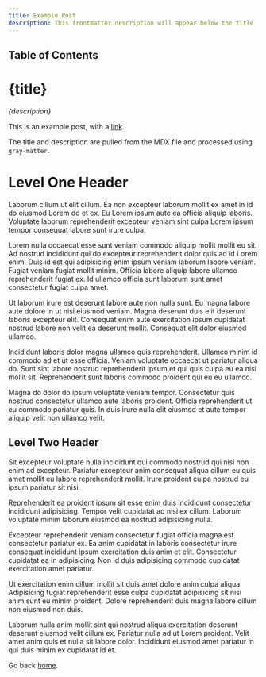 ```yaml
---
title: Example Post
description: This frontmatter description will appear below the title
---
```


## Table of Contents

# {title}

_{description}_

This is an example post, with a [link](https://nextjs.org).

The title and description are pulled from the MDX file and processed using `gray-matter`.

# Level One Header

Laborum cillum ut elit cillum. Ea non excepteur laborum mollit ex amet in id do eiusmod Lorem do et ex. Eu Lorem ipsum aute ea officia aliquip laboris. Voluptate laborum reprehenderit excepteur veniam sint culpa Lorem ipsum tempor consequat labore sunt irure culpa.

Lorem nulla occaecat esse sunt veniam commodo aliquip mollit mollit eu sit. Ad nostrud incididunt qui do excepteur reprehenderit dolor quis ad id Lorem enim. Duis id est qui adipisicing enim ipsum veniam laborum labore veniam. Fugiat veniam fugiat mollit minim. Officia labore aliquip labore ullamco reprehenderit fugiat ex. Id ullamco officia sunt laborum sunt amet consectetur fugiat culpa amet.

Ut laborum irure est deserunt labore aute non nulla sunt. Eu magna labore aute dolore in ut nisi eiusmod veniam. Magna deserunt duis elit deserunt laboris excepteur elit. Consequat enim aute exercitation ipsum cupidatat nostrud labore non velit ea deserunt mollit. Consequat elit dolor eiusmod ullamco.

Incididunt laboris dolor magna ullamco quis reprehenderit. Ullamco minim id commodo ad et ut esse officia. Veniam voluptate occaecat ut pariatur aliqua do. Sunt sint labore nostrud reprehenderit ipsum et qui quis culpa eu ea nisi mollit sit. Reprehenderit sunt laboris commodo proident qui eu eu ullamco.

Magna do dolor do ipsum voluptate veniam tempor. Consectetur quis nostrud consectetur ullamco aute laboris proident. Officia reprehenderit ut eu commodo pariatur quis. In duis irure nulla elit eiusmod et aute tempor aliquip velit non ullamco velit.

## Level Two Header

Sit excepteur voluptate nulla incididunt qui commodo nostrud qui nisi non enim ad excepteur. Pariatur excepteur anim consequat aliqua cillum eu quis amet mollit eu labore reprehenderit mollit. Irure proident culpa nostrud eu ipsum pariatur sit nisi.

Reprehenderit ea proident ipsum sit esse enim duis incididunt consectetur incididunt adipisicing. Tempor velit cupidatat ad nisi ex cillum. Laborum voluptate minim laborum eiusmod ea nostrud adipisicing nulla.

Excepteur reprehenderit veniam consectetur fugiat officia magna est consectetur pariatur ex. Ea anim cupidatat in laboris consectetur irure consequat incididunt ipsum exercitation duis anim et elit. Consectetur cupidatat ea in adipisicing. Non id duis adipisicing commodo cupidatat exercitation amet pariatur.

Ut exercitation enim cillum mollit sit duis amet dolore anim culpa aliqua. Adipisicing fugiat reprehenderit esse culpa cupidatat adipisicing sit nisi anim sunt eu minim proident. Dolore reprehenderit duis magna labore cillum non eiusmod non duis.

Laborum nulla anim mollit sint qui nostrud aliqua exercitation deserunt deserunt eiusmod velit cillum ex. Pariatur nulla ad ut Lorem proident. Velit amet anim quis et nulla sit labore dolor. Incididunt eiusmod amet pariatur in qui duis minim ex cupidatat id et.

Go back [home](/).
